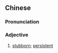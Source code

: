 {{also|执著|执着}}
==Chinese==
{{zh-forms|s=执著|s2=执着}}

===Pronunciation===
{{zh-pron
|m=zhízhuó,tl=y
|c=zap1 zoek6
|mn=qz,xm:chip-tio̍k/zz:chip-chia̍k
|cat=a
}}

===Adjective===
{{zh-adj}}

# [[stubborn]]; [[persistent]]